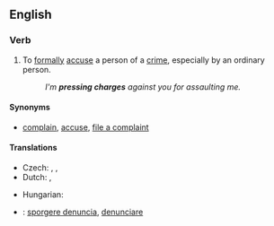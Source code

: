 ==English==

===Verb===
{{head|en|verb|head=[[press#Verb|press]] [[charge#Noun|charges]]}}

# {{context|intransitive|legal|lang=en}} To [[formal]]ly [[accuse]] a person of a [[crime]], especially by an ordinary person.
#: ''I'm '''pressing charges''' against you for assaulting me.''

====Synonyms====
* {{sense|formally accuse of a crime}} [[complain]], [[accuse]], [[file a complaint]]

====Translations====
{{trans-top|to formally accuse a person of a crime}}
* Czech: {{t-|cs|vznést obvinění}}, {{t-|cs|podat žalobu}}, {{t-|cs|zahájit soudní řízení}}
* Dutch: {{t|nl|aanklagen}}, {{t|nl|vervolgen }}
{{trans-mid}}
* Hungarian: {{t-|hu|feljelent valakit}}
{{trans-bottom}}

{{checktrans-top}}
* {{ttbc|it}}: [[sporgere denuncia]], [[denunciare]]
{{trans-bottom}}